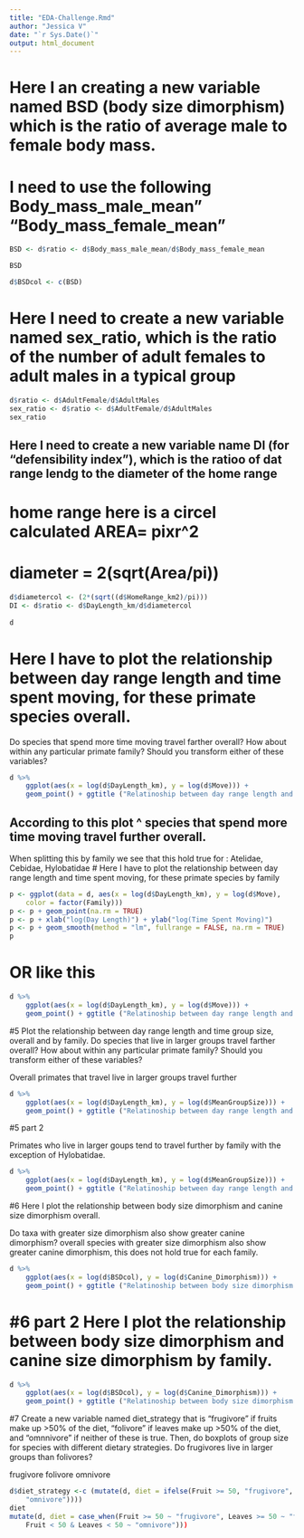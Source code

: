 ```yaml
---
title: "EDA-Challenge.Rmd"
author: "Jessica V"
date: "`r Sys.Date()`"
output: html_document
---
```


# Here I an creating a new variable named BSD (body size dimorphism) which is the ratio of average male to female body mass.

# I need to use the following Body_mass_male_mean"  "Body_mass_female_mean"
```r
BSD <- d$ratio <- d$Body_mass_male_mean/d$Body_mass_female_mean

BSD

d$BSDcol <- c(BSD)
```

# Here I need to create a new variable named sex_ratio, which is the ratio of the number of adult females to adult males in a typical group


```r
d$ratio <- d$AdultFemale/d$AdultMales
sex_ratio <- d$ratio <- d$AdultFemale/d$AdultMales
sex_ratio
```

## Here I need to create a new variable name DI (for "defensibility index"), which is the ratioo of dat range lendg to the diameter of the home range
# home range here is a circel calculated AREA= pixr^2
# diameter = 2(sqrt(Area/pi))

```r
d$diametercol <- (2*(sqrt((d$HomeRange_km2)/pi)))
DI <- d$ratio <- d$DayLength_km/d$diametercol
  
d
```

# Here I have to plot the relationship between day range length and time spent moving, for these primate species overall.

Do species that spend more time moving travel farther overall? How about within any particular primate family? Should you transform either of these variables?
```r
d %>%
    ggplot(aes(x = log(d$DayLength_km), y = log(d$Move))) +
    geom_point() + ggtitle ("Relatinoship between day range length and time spent moving for all represented primate species in data 'd'") + theme(plot.title = element_text(size=10)) + geom_smooth(method = "lm", fullrange = FALSE, na.rm = TRUE)
```
## According to this plot ^ species that spend more time moving travel further overall.
When splitting this by family we see that this hold true for : Atelidae, Cebidae, Hylobatidae
# Here I have to plot the relationship between day range length and time spent moving, for these primate species by family
```R
p <- ggplot(data = d, aes(x = log(d$DayLength_km), y = log(d$Move),
    color = factor(Family)))  
p <- p + geom_point(na.rm = TRUE)
p <- p + xlab("log(Day Length)") + ylab("log(Time Spent Moving)")
p <- p + geom_smooth(method = "lm", fullrange = FALSE, na.rm = TRUE)
p
```
# OR like this
```r
d %>%
    ggplot(aes(x = log(d$DayLength_km), y = log(d$Move))) +
    geom_point() + ggtitle ("Relatinoship between day range length and time spent moving by Family") + theme(plot.title = element_text(size=10)) + facet_wrap(~Family, ncol = 4) + theme(legend.position = "none") + geom_smooth(method = "lm", fullrange = FALSE, na.rm = TRUE)


```
#5 Plot the relationship between day range length and time group size, overall and by family. Do species that live in larger groups travel farther overall? How about within any particular primate family? Should you transform either of these variables?

Overall primates that travel live in larger groups travel further

```r

d %>%
    ggplot(aes(x = log(d$DayLength_km), y = log(d$MeanGroupSize))) +
    geom_point() + ggtitle ("Relatinoship between day range length and  mean group size for all represented primate species in data 'd'") + theme(plot.title = element_text(size=10)) + geom_smooth(method = "lm", fullrange = FALSE, na.rm = TRUE)
```

#5 part 2

Primates who live in larger goups tend to travel further by family with the exception of Hylobatidae.
```r
d %>%
    ggplot(aes(x = log(d$DayLength_km), y = log(d$MeanGroupSize))) +
    geom_point() + ggtitle ("Relatinoship between day range length and time spent moving by Family") + theme(plot.title = element_text(size=10)) + facet_wrap(~Family, ncol = 4) + theme(legend.position = "none") + geom_smooth(method = "lm", fullrange = FALSE, na.rm = TRUE)
```

#6 Here I plot the relationship between body size dimorphism and canine size dimorphism overall.

Do taxa with greater size dimorphism also show greater canine dimorphism?
overall species with greater size dimorphism also show greater canine dimorphism, this does not hold true for each family.
```r
d %>%
    ggplot(aes(x = log(d$BSDcol), y = log(d$Canine_Dimorphism))) +
    geom_point() + ggtitle ("Relatinoship between body size dimorphism & canine size dimorphism for all represented primate species in data 'd'") + theme(plot.title = element_text(size=9.5))  + geom_smooth(method = "lm", fullrange = FALSE, na.rm = TRUE)
```

# #6 part 2 Here I plot the relationship between body size dimorphism and canine size dimorphism by family.


```r

d %>%
    ggplot(aes(x = log(d$BSDcol), y = log(d$Canine_Dimorphism))) +
    geom_point() + ggtitle ("Relatinoship between body size dimorphism & canine size dimorphism by Family") + theme(plot.title = element_text(size=10)) + facet_wrap(~Family, ncol = 4) + theme(legend.position = "none") + geom_smooth(method = "lm", fullrange = FALSE, na.rm = TRUE)

```

#7
Create a new variable named diet_strategy that is “frugivore” if fruits make up >50% of the diet, “folivore” if leaves make up >50% of the diet, and “omnnivore” if neither of these is true. Then, do boxplots of group size for species with different dietary strategies. Do frugivores live in larger groups than folivores?

frugivore
folivore
omnivore

```r
d$diet_strategy <-c (mutate(d, diet = ifelse(Fruit >= 50, "frugivore", ifelse(Leaves >= 50, "folivore",
    "omnivore"))))
diet
mutate(d, diet = case_when(Fruit >= 50 ~ "frugivore", Leaves >= 50 ~ "folivore",
    Fruit < 50 & Leaves < 50 ~ "omnivore")))

```